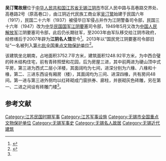 {{文物保护单位
| 级别 = 全国
| 名称 = 国民党江阴要塞司令部旧址
| 图片 = [[File:Former_Residence_of_Wu_Tinglu_59_2016-10.jpg|260px]]<br><small>小洋楼，2016年10月</small>
| 编号 = 7-1723
| 分类 = 近现代重要史迹及代表性建筑
| 时代 = 1947年
| 所在 = [[江苏省|江苏省]][[无锡市|无锡市]][[江阴市|江阴市]]
| 登录 = 2013年3月
| 备注 ={{maplink|frame=yes|plain=yes|type=point|frame-lat=31.90746|frame-long=120.27157|zoom=16|coord={{coord|31.90746|120.27157}}}}
}}{{coord|31.90746|120.27157|display=title}}

'''吴汀鹭故居'''位于[[中华人民共和国|中华人民共和国]][[江苏省|江苏省]][[无锡市|无锡]][[江阴市|江阴市]]市区人民中路与高巷路交界处、高巷路2号（原高巷口），由江阴近代民族工商业家[[吴汀鹭|吴汀鹭]]始建于民国六年（1917），民国二十六年（1937）被侵华日军侵占并作为江阴警备司令部，民国三十六年（1947）改为[[中华民国国军|中华民国国军]][[江阴要塞|江阴要塞]]司令部，1949年5月又改为[[中国人民解放军|中国人民解放军]]江阴要塞司令部，此后仍长期驻军，至2003年由军队移交给江阴市政府，经修缮后于2007年辟为'''江阴名人馆'''至今<ref name="介绍">{{Cite web|url=http://www.jiangyin.gov.cn/daj/a/200801/article_cmxp2uccugm2.shtml|title=江阴要塞司令部旧址|accessdate=2018年2月25日|author=|date=2008年1月19日|publisher=江阴档案信息网|archive-url=https://web.archive.org/web/20180225205643/http://www.jiangyin.gov.cn/daj/a/200801/article_cmxp2uccugm2.shtml|archive-date=2018年2月25日|dead-url=yes}}</ref>。2013年以“国民党江阴要塞司令部旧址”一名被列入[[第七批全国重点文物保护单位|第七批全国重点文物保护单位]]<ref>{{Cite web|url=http://wgxj.wuxi.gov.cn/doc/2015/07/23/426924.shtml|title=无锡第七批全国重点文物保护单位（2013年）简介|accessdate=2016年8月22日|author=无锡市文化遗产局|date=2013年10月23日|publisher=无锡市文化广电新闻出版局|archive-url=https://web.archive.org/web/20161011000226/http://wgxj.wuxi.gov.cn/doc/2015/07/23/426924.shtml|archive-date=2016年10月11日|dead-url=yes}}</ref>。

该建筑坐北朝南，占地面积3752.7平方米，建筑面积1248.92平方米，为中西合璧的砖木结构住宅，前有青砖照壁和花园，后为房屋三进，其中前两进为硬山顶中式平房，第三进为西式二层小洋楼，其面阔均为七间，进深分别为六椽、八椽和十椽，第二、三进东西设有厢房（楼），其面阔均为三间、进深四椽，共有房间48间。第一进与第三进外侧均以红砖砌成门窗拱券、廊柱，并嵌砌灰色砖雕，另在第一、二进之间设有砖雕门楼<ref name="介绍" />。
  
==参考文献==
{{reflist|2}}
{{DEFAULTSORT:W吴}}
{{Commons category|Former Residence of Wu Tinglu}}

{{江苏全国重点文物保护单位|nocat}}
[[Category:江苏民国时期军事|Category:江苏民国时期军事]]
[[Category:江苏军事设施|Category:江苏军事设施]]
[[Category:无锡市全国重点文物保护单位|Category:无锡市全国重点文物保护单位]]
[[Category:无锡军事史|Category:无锡军事史]]
[[Category:无锡名人故居|Category:无锡名人故居]]
[[Category:无锡近代建筑|Category:无锡近代建筑]]